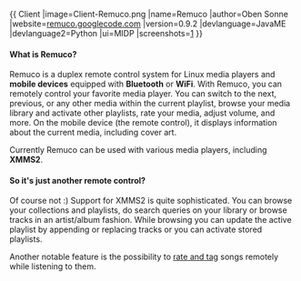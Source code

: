 {{
Client
|image=Client-Remuco.png
|name=Remuco
|author=Oben Sonne
|website=[http://code.google.com/p/remuco remuco.googlecode.com]
|version=0.9.2
|devlanguage=JavaME
|devlanguage2=Python
|ui=MIDP
|screenshots=[http://code.google.com/p/remuco/wiki/Screenshots]
}}
==== What is Remuco? ====
Remuco is a duplex remote control system for Linux media players and '''mobile devices''' equipped with '''Bluetooth''' or '''WiFi'''. With Remuco, you can remotely control your favorite media player. You can switch to the next, previous, or any other media within the current playlist, browse your media library and activate other playlists, rate your media, adjust volume, and more. On the mobile device (the remote control), it displays information about the current media, including cover art.

Currently Remuco can be used with various media players, including '''XMMS2'''.

==== So it's just another remote control? ====
Of course not :) Support for XMMS2 is quite sophisticated. You can browse your collections and playlists, do search queries on your library or browse tracks in an artist/album fashion. While browsing you can update the active playlist by appending or replacing tracks or you can activate stored playlists.

Another notable feature is the possibility to [[Generic properties policy#Generic|rate and tag]] songs remotely while listening to them.
